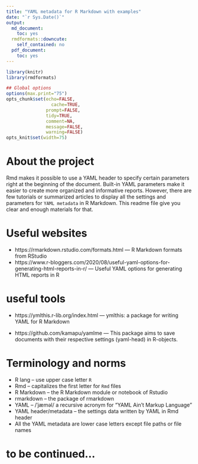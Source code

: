 ```yaml
---
title: "YAML metadata for R Markdown with examples"
date: "`r Sys.Date()`"
output:
  md_document:
    toc: yes
  rmdformats::downcute:
    self_contained: no
  pdf_document:
    toc: yes
---
```



```r
library(knitr)
library(rmdformats)

## Global options
options(max.print="75")
opts_chunk$set(echo=FALSE,
	             cache=TRUE,
               prompt=FALSE,
               tidy=TRUE,
               comment=NA,
               message=FALSE,
               warning=FALSE)
opts_knit$set(width=75)
```

# About the project

Rmd makes it possible to use a YAML header to specify certain parameters right at the beginning of the document. Built-in YAML parameters make it easier to create more organized and informative reports. However, there are few tutorials or summarized articles to display all the settings and parameters for `YAML metadata` in R Markdown. This readme file give you clear and enough materials for that.

# Useful websites

-   https://rmarkdown.rstudio.com/formats.html --- R Markdown formats from RStudio 
-   https://www.r-bloggers.com/2020/08/useful-yaml-options-for-generating-html-reports-in-r/ --- Useful YAML options for generating HTML reports in R

# useful tools

-   https://ymlthis.r-lib.org/index.html --- ymlthis: a package for writing YAML for R Markdown

-   https://github.com/kamapu/yamlme --- This package aims to save documents with their respective settings (yaml-head) in R-objects. 

# Terminology and norms

-   R lang -- use upper case letter `R`
-   Rmd -- capitalizes the first letter for `Rmd` files
-   R Markdown -- the R Markdown module or notebook of Rstudio 
-   rmarkdown -- the package of rmarkdown
-   YAML -- /ˈjæməl/ a recursive acronym for "YAML Ain't Markup Language"
-   YAML header/metadata -- the settings data written by YAML in Rmd header
-   All the YAML metadata are lower case letters except file paths or file names


# to be continued...